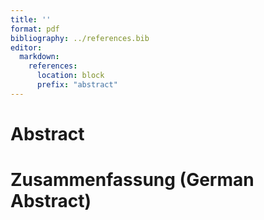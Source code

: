 ```yaml
---
title: ''
format: pdf
bibliography: ../references.bib
editor:
  markdown:
    references: 
      location: block
      prefix: "abstract"
---
```


# Abstract {.unnumbered}

# Zusammenfassung (German Abstract) {.unnumbered}
